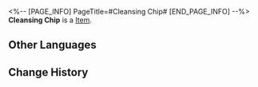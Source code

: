 <%-- [PAGE_INFO]
PageTitle=#Cleansing Chip#
[END_PAGE_INFO] --%>
{{Item Infobox
|title       = Cleansing Chip
|id          = 250229
|image       = Item Cleansing Chip.png
|type        = 
|invCategory = 
|rarity      = 3
|effect      = Dispels one buff on the target when attacking. If the buff is successfully dispelled, increase the DMG of this attack.
|description = A game item in Aetherium Wars. Aether Spirits will gain a special enhanced ability after equipping it.
}}
'''Cleansing Chip''' is a [[Item]].

==Other Languages==
{{Other Languages
|en   = Cleansing Chip
|zhs  = 净化清理芯片
|zht  = 淨化清理晶片
|ja   = チップ「ストレージ管理」
|ko   = 청소 정리 칩
|es   = Chip de depuración
|fr   = Puce de purification
|ru   = Очищающий чип
|th   = ชิปเคลียร์ข้อมูล
|vi   = Chip Dọn Dẹp
|de   = Chip: Reinigender Neustart
|id   = Cleansing Chip
|pt   = Chip de Varredura
}}

==Change History==
{{Change History|2.0}}